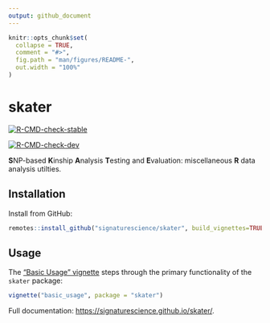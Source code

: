 ```yaml
---
output: github_document
---
```


<!-- README.md is generated from README.Rmd. Please edit that file -->

```r
knitr::opts_chunk$set(
  collapse = TRUE,
  comment = "#>",
  fig.path = "man/figures/README-",
  out.width = "100%"
)
```

# skater

<!-- badges: start -->
[![R-CMD-check-stable](https://github.com/signaturescience/skater/workflows/R-CMD-check-stable/badge.svg)](https://github.com/signaturescience/skater/actions)

[![R-CMD-check-dev](https://github.com/signaturescience/skater/workflows/R-CMD-check-dev/badge.svg)](https://github.com/signaturescience/skater/actions)
<!-- badges: end -->

**S**NP-based **K**inship **A**nalysis **T**esting and **E**valuation: miscellaneous **R** data analysis utilties.

## Installation

Install from GitHub:

``` r
remotes::install_github("signaturescience/skater", build_vignettes=TRUE)
```

<!-- A GitHub [personal access token](https://github.com/settings/tokens) must be in the environment variable `GITHUB_PAT` or supplied as a string to `auth_token`. See `?remotes::install_github`.  -->

## Usage

The ["Basic Usage" vignette](https://signaturescience.github.io/skater/articles/basic_usage.html) steps through the primary functionality of the `skater` package:

``` r
vignette("basic_usage", package = "skater")
```

Full documentation: <https://signaturescience.github.io/skater/>.
